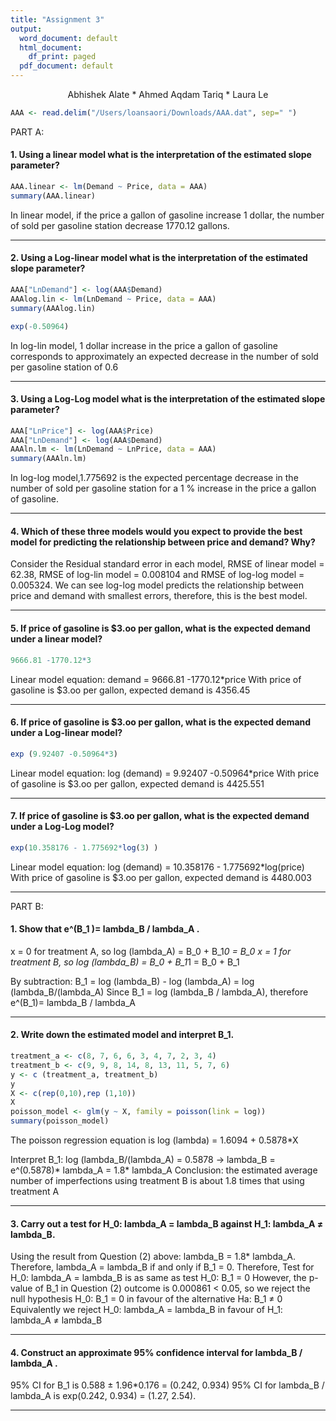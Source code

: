 ```yaml
---
title: "Assignment 3"
output:
  word_document: default
  html_document:
    df_print: paged
  pdf_document: default
---
```


$$
\text {Abhishek Alate * Ahmed Aqdam Tariq * Laura Le}
$$

```r
AAA <- read.delim("/Users/loansaori/Downloads/AAA.dat", sep=" ")
```

PART A:

#### 1.	Using a linear model what is the interpretation of the estimated slope parameter?  


```r
AAA.linear <- lm(Demand ~ Price, data = AAA)
summary(AAA.linear)
```

In linear model, if the price a gallon of gasoline increase 1 dollar, the number of sold per gasoline station decrease 1770.12 gallons.


***

#### 2.	Using a Log-linear model what is the interpretation of the estimated slope parameter?   

```r
AAA["LnDemand"] <- log(AAA$Demand)
AAAlog.lin <- lm(LnDemand ~ Price, data = AAA)
summary(AAAlog.lin)
```
```r
exp(-0.50964)
```

In log-lin model, 1 dollar increase in the price a gallon of gasoline corresponds to approximately an expected decrease in the number of sold per gasoline station of 0.6

***

#### 3. Using a Log-Log model what is the interpretation of the estimated slope parameter?  

```r
AAA["LnPrice"] <- log(AAA$Price)
AAA["LnDemand"] <- log(AAA$Demand)
AAAln.lm <- lm(LnDemand ~ LnPrice, data = AAA)
summary(AAAln.lm)
```

In log-log model,1.775692 is the expected percentage decrease in the number of sold per gasoline station for a 1 % increase in the price a gallon of gasoline.

***

#### 4.	Which of these three models would you expect to provide the best model for predicting the relationship between price and demand? Why?

Consider the Residual standard error in each model, RMSE of linear model = 62.38, RMSE of log-lin model = 0.008104 and RMSE of log-log model = 0.005324. We can see log-log model predicts the relationship between price and demand with smallest errors, therefore, this is the best model.

***

#### 5.	If price of gasoline is $3.oo per gallon, what is the expected demand under a linear model?
```r
9666.81 -1770.12*3
```

Linear model equation: demand = 9666.81 -1770.12*price
With price of gasoline is $3.oo per gallon, expected demand is 4356.45

***

#### 6.	If price of gasoline is $3.oo per gallon, what is the expected demand under a Log-linear model?
```r
exp (9.92407 -0.50964*3)
```

Linear model equation: log (demand) = 9.92407 -0.50964*price
With price of gasoline is $3.oo per gallon, expected demand is 4425.551

***

#### 7.	If price of gasoline is $3.oo per gallon, what is the expected demand under a Log-Log model?
```r
exp(10.358176 - 1.775692*log(3) )
```
Linear model equation: log (demand) = 10.358176 - 1.775692*log(price)
With price of gasoline is $3.oo per gallon, expected demand is 4480.003

***

PART B:

#### 1.	Show that e^(B_1 )= lambda_B / lambda_A . 

x = 0 for treatment A, so log (lambda_A) = B_0 + B_1*0 = B_0
x = 1 for treatment B, so log (lambda_B) = B_0 + B_1*1 = B_0 + B_1

By subtraction:
B_1 = log (lambda_B) - log (lambda_A) = log (lambda_B/(lambda_A)
Since B_1 = log (lambda_B / lambda_A), therefore e^(B_1)= lambda_B / lambda_A

***

#### 2.	Write down the estimated model and interpret B_1.
```r
treatment_a <- c(8, 7, 6, 6, 3, 4, 7, 2, 3, 4)
treatment_b <- c(9, 9, 8, 14, 8, 13, 11, 5, 7, 6)
y <- c (treatment_a, treatment_b)
y
X <- c(rep(0,10),rep (1,10))
X
poisson_model <- glm(y ~ X, family = poisson(link = log))
summary(poisson_model)
```

The poisson regression equation is log (lambda) =  1.6094 + 0.5878*X

Interpret B_1:
log (lambda_B/(lambda_A) = 0.5878 ->  lambda_B = e^(0.5878)* lambda_A = 1.8* lambda_A
Conclusion: the estimated average number of imperfections using treatment B is about 1.8 times that using treatment A

***

#### 3. Carry out a test for H_0: lambda_A = lambda_B against H_1: lambda_A ≠ lambda_B. 

Using the result from Question (2) above: lambda_B = 1.8* lambda_A. Therefore, lambda_A = lambda_B if and only if B_1 = 0. 
Therefore, Test for H_0: lambda_A = lambda_B is as same as test H_0:  B_1 = 0
However, the p-value of B_1 in Question (2) outcome is 0.000861 < 0.05, so we reject the null hypothesis  H_0:  B_1 = 0 in favour of the alternative Ha: B_1 ≠ 0
Equivalently we reject  H_0: lambda_A = lambda_B in favour of H_1: lambda_A ≠ lambda_B

***

#### 4.	Construct an approximate 95% confidence interval for lambda_B / lambda_A .

95% CI for  B_1 is 0.588 ± 1.96*0.176 = (0.242, 0.934) 
95% CI for  lambda_B / lambda_A is exp(0.242, 0.934) = (1.27, 2.54).

***
